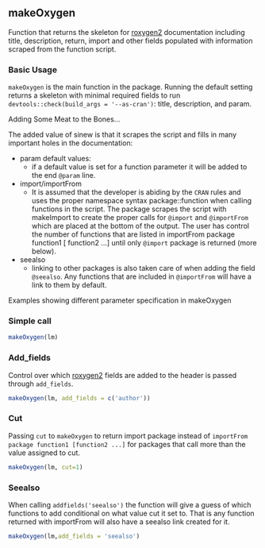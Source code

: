 ## makeOxygen

Function that returns the skeleton for [roxygen2](https://cran.r-project.org/web/packages/roxygen2/vignettes/roxygen2.html) documentation including title, description, return, import and other fields populated with information scraped from the function script.

### Basic Usage

`makeOxygen` is the main function in the package. Running the default setting returns a skeleton with minimal required fields to run `devtools::check(build_args = '--as-cran')`: title, description, and param.

Adding Some Meat to the Bones…

The added value of sinew is that it scrapes the script and fills in many important holes in the documentation:

  - param default values:
    - if a default value is set for a function parameter it will be added to the end `@param` line.
  - import/importFrom
    - It is assumed that the developer is abiding by the `CRAN` rules and uses the proper namespace syntax package::function when calling functions in the script. The package scrapes the script with makeImport to create the proper calls for `@import` and `@importFrom` which are placed at the bottom of the output. The user has control the number of functions that are listed in importFrom package function1 [ function2 ...] until only `@import` package is returned (more below).
  - seealso
    - linking to other packages is also taken care of when adding the field `@seealso`. Any functions that are included in `@importFrom` will have a link to them by default.

Examples showing different parameter specification in makeOxygen

### Simple call

```r
makeOxygen(lm)
```

### Add_fields

Control over which [roxygen2](https://cran.r-project.org/web/packages/roxygen2/vignettes/roxygen2.html) fields are added to the header is passed through `add_fields`.

```r
makeOxygen(lm, add_fields = c('author'))
```

### Cut

Passing `cut` to `makeOxygen` to return import package instead of `importFrom package function1 [function2 ...]` for packages that call more than the value assigned to cut.

```r
makeOxygen(lm, cut=1)
```

### Seealso

When calling `addfields('seealso')` the function will give a guess of which functions to add conditional on what value cut it set to. That is any function returned with importFrom will also have a seealso link created for it.

```r
makeOxygen(lm,add_fields = 'seealso')
```


